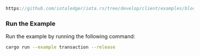 
<DotEnvWarning/>

```rust reference
https://github.com/iotaledger/iota.rs/tree/develop/client/examples/block/transaction.rs
```

### Run the Example

Run the example by running the following command:

```bash
cargo run --example transaction --release
```
